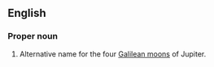 ==English==

===Proper noun===
{{en-proper noun|head=[[Galilean]] [[satellite]]s}}

# {{lb|en|astronomy}} Alternative name for the four [[Galilean moons]] of Jupiter.